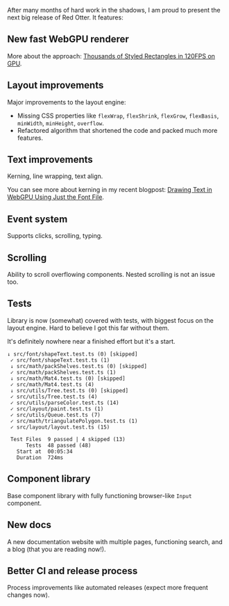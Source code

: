 
<Blogpost title="0.1: the Big Reset" date="2023-12-20" author="Tomasz Czajecki" />

After many months of hard work in the shadows, I am proud to present the next big release of Red Otter. It features:

## New fast WebGPU renderer

More about the approach: [Thousands of Styled Rectangles in 120FPS on GPU](https://tchayen.com/thousands-styled-rectangles-in-120fps-on-gpu).

## Layout improvements

Major improvements to the layout engine:

- Missing CSS properties like `flexWrap`, `flexShrink`, `flexGrow`, `flexBasis`, `minWidth`, `minHeight`, `overflow`.
- Refactored algorithm that shortened the code and packed much more features.

## Text improvements

Kerning, line wrapping, text align.

You can see more about kerning in my recent blogpost: [Drawing Text in WebGPU Using Just the Font File](https://tchayen.com/drawing-text-in-webgpu-using-just-the-font-file).

## Event system

Supports clicks, scrolling, typing.

## Scrolling

Ability to scroll overflowing components. Nested scrolling is not an issue too.

## Tests

Library is now (somewhat) covered with tests, with biggest focus on the layout engine. Hard to believe I got this far without them.

It's definitely nowhere near a finished effort but it's a start.

```
↓ src/font/shapeText.test.ts (0) [skipped]
 ✓ src/font/shapeText.test.ts (1)
 ↓ src/math/packShelves.test.ts (0) [skipped]
 ✓ src/math/packShelves.test.ts (1)
 ↓ src/math/Mat4.test.ts (0) [skipped]
 ✓ src/math/Mat4.test.ts (4)
 ↓ src/utils/Tree.test.ts (0) [skipped]
 ✓ src/utils/Tree.test.ts (4)
 ✓ src/utils/parseColor.test.ts (14)
 ✓ src/layout/paint.test.ts (1)
 ✓ src/utils/Queue.test.ts (7)
 ✓ src/math/triangulatePolygon.test.ts (1)
 ✓ src/layout/layout.test.ts (15)

 Test Files  9 passed | 4 skipped (13)
      Tests  48 passed (48)
   Start at  00:05:34
   Duration  724ms
```

## Component library

Base component library with fully functioning browser-like `Input` component.

## New docs

A new documentation website with multiple pages, functioning search, and a blog (that you are reading now!).

## Better CI and release process

Process improvements like automated releases (expect more frequent changes now).
